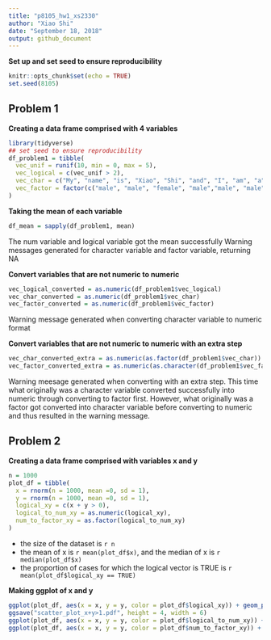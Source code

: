 ```yaml
---
title: "p8105_hw1_xs2330"
author: "Xiao Shi"
date: "September 18, 2018"
output: github_document
---
```

**Set up and set seed to ensure reproducibility**
```r
knitr::opts_chunk$set(echo = TRUE)
set.seed(8105)
```
## Problem 1 ##
**Creating a data frame comprised with 4 variables**
```r
library(tidyverse)
## set seed to ensure reproducibility
df_problem1 = tibble(
  vec_unif = runif(10, min = 0, max = 5),
  vec_logical = c(vec_unif > 2),
  vec_char = c("My", "name", "is", "Xiao", "Shi", "and", "I", "am", "a", "sailor"),
  vec_factor = factor(c("male", "male", "female", "male","male", "male", "male", "female","male", "male"))
)
```

**Taking the mean of each variable**
```r
df_mean = sapply(df_problem1, mean)
```
The num variable and logical variable got the mean successfully
Warning messages generated for character variable and factor variable, returning NA

**Convert variables that are not numeric to numeric**
```r
vec_logical_converted = as.numeric(df_problem1$vec_logical)
vec_char_converted = as.numeric(df_problem1$vec_char)
vec_factor_converted = as.numeric(df_problem1$vec_factor)
```
Warning message generated when converting character variable to numeric format

**Convert variables that are not numeric to numeric with an extra step**
```r
vec_char_converted_extra = as.numeric(as.factor(df_problem1$vec_char))
vec_factor_converted_extra = as.numeric(as.character(df_problem1$vec_factor))
```
Warning meesage generated when converting with an extra step. This time what originally was a character variable converted successfully into numeric through converting to factor first. However, what originally was a factor got converted into character variable before converting to numeric and thus resulted in the warning message.


## Problem 2 ##
**Creating a data frame comprised with variables x and y**
```r
n = 1000
plot_df = tibble(
  x = rnorm(n = 1000, mean =0, sd = 1),
  y = rnorm(n = 1000, mean =0, sd = 1),
  logical_xy = c(x + y > 0),
  logical_to_num_xy = as.numeric(logical_xy),
  num_to_factor_xy = as.factor(logical_to_num_xy)
)
```
* the size of the dataset is `r n`
* the mean of x is `r mean(plot_df$x)`, and the median of x is `r median(plot_df$x)`
* the proportion of cases for which the logical vector is TRUE is `r mean(plot_df$logical_xy == TRUE)`

**Making ggplot of x and y**
```r
ggplot(plot_df, aes(x = x, y = y, color = plot_df$logical_xy)) + geom_point() + ggtitle("scatter plot for x + y > 1")
ggsave("scatter_plot_x+y>1.pdf", height = 4, width = 6)
ggplot(plot_df, aes(x = x, y = y, color = plot_df$logical_to_num_xy)) + geom_point() + ggtitle("scatter plot for x + y > 1")
ggplot(plot_df, aes(x = x, y = y, color = plot_df$num_to_factor_xy)) + geom_point() + ggtitle("scatter plot for x + y > 1")
```
